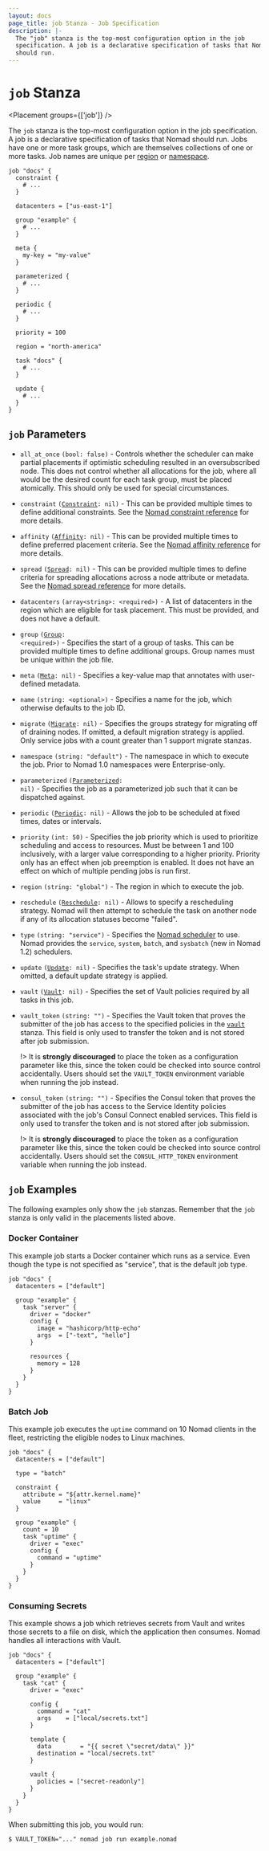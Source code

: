 ```yaml
---
layout: docs
page_title: job Stanza - Job Specification
description: |-
  The "job" stanza is the top-most configuration option in the job
  specification. A job is a declarative specification of tasks that Nomad
  should run.
---
```


# `job` Stanza

<Placement groups={['job']} />

The `job` stanza is the top-most configuration option in the job specification.
A job is a declarative specification of tasks that Nomad should run. Jobs have
one or more task groups, which are themselves collections of one or more tasks.
Job names are unique per [region][region] or [namespace][namespace].

```hcl
job "docs" {
  constraint {
    # ...
  }

  datacenters = ["us-east-1"]

  group "example" {
    # ...
  }

  meta {
    my-key = "my-value"
  }

  parameterized {
    # ...
  }

  periodic {
    # ...
  }

  priority = 100

  region = "north-america"

  task "docs" {
    # ...
  }

  update {
    # ...
  }
}
```

## `job` Parameters

- `all_at_once` `(bool: false)` - Controls whether the scheduler can make
  partial placements if optimistic scheduling resulted in an oversubscribed
  node. This does not control whether all allocations for the job, where all
  would be the desired count for each task group, must be placed atomically.
  This should only be used for special circumstances.

- `constraint` <code>([Constraint][constraint]: nil)</code> -
  This can be provided multiple times to define additional constraints. See the
  [Nomad constraint reference][constraint] for more
  details.

- `affinity` <code>([Affinity][affinity]: nil)</code> -
  This can be provided multiple times to define preferred placement criteria. See the
  [Nomad affinity reference][affinity] for more
  details.

- `spread` <code>([Spread][spread]: nil)</code> - This can be provided multiple times
  to define criteria for spreading allocations across a node attribute or metadata.
  See the [Nomad spread reference][spread] for more details.

- `datacenters` `(array<string>: <required>)` - A list of datacenters in the region which are eligible
  for task placement. This must be provided, and does not have a default.

- `group` <code>([Group][group]: &lt;required&gt;)</code> - Specifies the start of a
  group of tasks. This can be provided multiple times to define additional
  groups. Group names must be unique within the job file.

- `meta` <code>([Meta][]: nil)</code> - Specifies a key-value map that annotates
  with user-defined metadata.

- `name` `(string: <optional>)` - Specifies a name for the job, which otherwise
  defaults to the job ID.

- `migrate` <code>([Migrate][]: nil)</code> - Specifies the groups strategy for
  migrating off of draining nodes. If omitted, a default migration strategy is
  applied. Only service jobs with a count greater than 1 support migrate stanzas.

- `namespace` `(string: "default")` - The namespace in which to execute the job.
  Prior to Nomad 1.0 namespaces were Enterprise-only.

- `parameterized` <code>([Parameterized][parameterized]: nil)</code> - Specifies
  the job as a parameterized job such that it can be dispatched against.

- `periodic` <code>([Periodic][]: nil)</code> - Allows the job to be scheduled
  at fixed times, dates or intervals.

- `priority` `(int: 50)` - Specifies the job priority which is used to
  prioritize scheduling and access to resources. Must be between 1 and 100
  inclusively, with a larger value corresponding to a higher priority.
  Priority only has an effect when job preemption is enabled.
  It does not have an effect on which of multiple pending jobs is run first.

- `region` `(string: "global")` - The region in which to execute the job.

- `reschedule` <code>([Reschedule][]: nil)</code> - Allows to specify a
  rescheduling strategy. Nomad will then attempt to schedule the task on another
  node if any of its allocation statuses become "failed".

- `type` `(string: "service")` - Specifies the [Nomad scheduler][scheduler] to
  use. Nomad provides the `service`, `system`, `batch`, and `sysbatch` (new in
  Nomad 1.2) schedulers.

- `update` <code>([Update][update]: nil)</code> - Specifies the task's update
  strategy. When omitted, a default update strategy is applied.

- `vault` <code>([Vault][]: nil)</code> - Specifies the set of Vault policies
  required by all tasks in this job.

- `vault_token` `(string: "")` - Specifies the Vault token that proves the
  submitter of the job has access to the specified policies in the
  [`vault`][vault] stanza. This field is only used to transfer the token and is
  not stored after job submission.

  !> It is **strongly discouraged** to place the token as a configuration
  parameter like this, since the token could be checked into source control
  accidentally. Users should set the `VAULT_TOKEN` environment variable when
  running the job instead.

- `consul_token` `(string: "")` - Specifies the Consul token that proves the
  submitter of the job has access to the Service Identity policies associated
  with the job's Consul Connect enabled services. This field is only used to
  transfer the token and is not stored after job submission.

  !> It is **strongly discouraged** to place the token as a configuration
  parameter like this, since the token could be checked into source control
  accidentally. Users should set the `CONSUL_HTTP_TOKEN` environment variable when
  running the job instead.

## `job` Examples

The following examples only show the `job` stanzas. Remember that the
`job` stanza is only valid in the placements listed above.

### Docker Container

This example job starts a Docker container which runs as a service. Even though
the type is not specified as "service", that is the default job type.

```hcl
job "docs" {
  datacenters = ["default"]

  group "example" {
    task "server" {
      driver = "docker"
      config {
        image = "hashicorp/http-echo"
        args  = ["-text", "hello"]
      }

      resources {
        memory = 128
      }
    }
  }
}
```

### Batch Job

This example job executes the `uptime` command on 10 Nomad clients in the fleet,
restricting the eligible nodes to Linux machines.

```hcl
job "docs" {
  datacenters = ["default"]

  type = "batch"

  constraint {
    attribute = "${attr.kernel.name}"
    value     = "linux"
  }

  group "example" {
    count = 10
    task "uptime" {
      driver = "exec"
      config {
        command = "uptime"
      }
    }
  }
}
```

### Consuming Secrets

This example shows a job which retrieves secrets from Vault and writes those
secrets to a file on disk, which the application then consumes. Nomad handles
all interactions with Vault.

```hcl
job "docs" {
  datacenters = ["default"]

  group "example" {
    task "cat" {
      driver = "exec"

      config {
        command = "cat"
        args    = ["local/secrets.txt"]
      }

      template {
        data        = "{{ secret \"secret/data\" }}"
        destination = "local/secrets.txt"
      }

      vault {
        policies = ["secret-readonly"]
      }
    }
  }
}
```

When submitting this job, you would run:

```shell-session
$ VAULT_TOKEN="..." nomad job run example.nomad
```

[affinity]: /docs/job-specification/affinity 'Nomad affinity Job Specification'
[constraint]: /docs/job-specification/constraint 'Nomad constraint Job Specification'
[group]: /docs/job-specification/group 'Nomad group Job Specification'
[meta]: /docs/job-specification/meta 'Nomad meta Job Specification'
[migrate]: /docs/job-specification/migrate 'Nomad migrate Job Specification'
[namespace]: https://learn.hashicorp.com/tutorials/nomad/namespaces
[parameterized]: /docs/job-specification/parameterized 'Nomad parameterized Job Specification'
[periodic]: /docs/job-specification/periodic 'Nomad periodic Job Specification'
[region]: https://learn.hashicorp.com/tutorials/nomad/federation
[reschedule]: /docs/job-specification/reschedule 'Nomad reschedule Job Specification'
[scheduler]: /docs/schedulers 'Nomad Scheduler Types'
[spread]: /docs/job-specification/spread 'Nomad spread Job Specification'
[task]: /docs/job-specification/task 'Nomad task Job Specification'
[update]: /docs/job-specification/update 'Nomad update Job Specification'
[vault]: /docs/job-specification/vault 'Nomad vault Job Specification'
